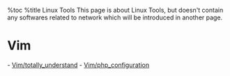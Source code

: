 %toc
%title Linux Tools
This page is about Linux Tools, but doesn't contain any softwares related to network which will be introduced in another page.

= Vim =
- [[Vim/totally_understand]]
- [[Vim/php_configuration]]
